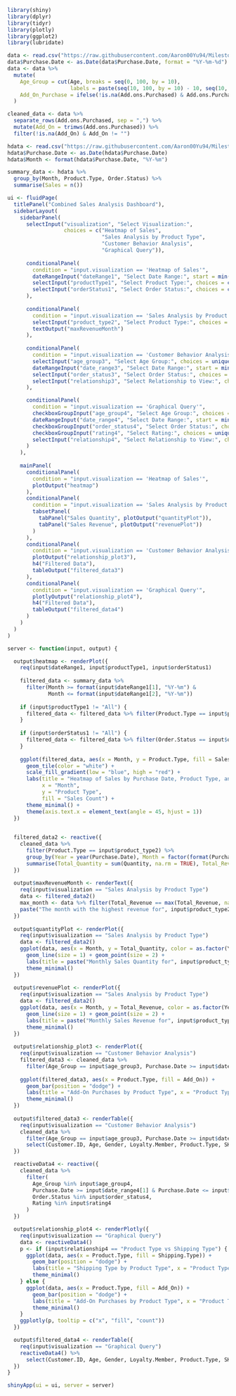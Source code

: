```r
library(shiny)
library(dplyr)
library(tidyr)
library(plotly)
library(ggplot2)
library(lubridate)

data <- read.csv("https://raw.githubusercontent.com/Aaron00Yu94/Milestone2/refs/heads/main/Electronic_sales_Sep2023-Sep2024.csv")
data$Purchase.Date <- as.Date(data$Purchase.Date, format = "%Y-%m-%d")
data <- data %>%
  mutate(
    Age_Group = cut(Age, breaks = seq(0, 100, by = 10), 
                    labels = paste(seq(10, 100, by = 10) - 10, seq(10, 100, by = 10) - 1, sep = "-")),
    Add_On_Purchase = ifelse(!is.na(Add.ons.Purchased) & Add.ons.Purchased != "", "Yes", "No")
  )

cleaned_data <- data %>%
  separate_rows(Add.ons.Purchased, sep = ",") %>%
  mutate(Add_On = trimws(Add.ons.Purchased)) %>%
  filter(!is.na(Add_On) & Add_On != "")

hdata <- read.csv("https://raw.githubusercontent.com/Aaron00Yu94/Milestone2/refs/heads/main/Electronic_sales_Sep2023-Sep2024.csv")
hdata$Purchase.Date <- as.Date(hdata$Purchase.Date)
hdata$Month <- format(hdata$Purchase.Date, "%Y-%m")  

summary_data <- hdata %>%
  group_by(Month, Product.Type, Order.Status) %>%
  summarise(Sales = n())

ui <- fluidPage(
  titlePanel("Combined Sales Analysis Dashboard"),
  sidebarLayout(
    sidebarPanel(
      selectInput("visualization", "Select Visualization:", 
                  choices = c("Heatmap of Sales", 
                              "Sales Analysis by Product Type", 
                              "Customer Behavior Analysis",
                              "Graphical Query")),
      
      conditionalPanel(
        condition = "input.visualization == 'Heatmap of Sales'",
        dateRangeInput("dateRange1", "Select Date Range:", start = min(data$Purchase.Date), end = max(data$Purchase.Date)),
        selectInput("productType1", "Select Product Type:", choices = c("All", unique(data$Product.Type)), selected = "All"),
        selectInput("orderStatus1", "Select Order Status:", choices = c("All", unique(data$Order.Status)), selected = "All")
      ),
      
      conditionalPanel(
        condition = "input.visualization == 'Sales Analysis by Product Type'",
        selectInput("product_type2", "Select Product Type:", choices = unique(data$Product.Type)),
        textOutput("maxRevenueMonth") 
      ),
      
      conditionalPanel(
        condition = "input.visualization == 'Customer Behavior Analysis'",
        selectInput("age_group3", "Select Age Group:", choices = unique(data$Age_Group)),
        dateRangeInput("date_range3", "Select Date Range:", start = min(data$Purchase.Date, na.rm = TRUE), end = max(data$Purchase.Date, na.rm = TRUE)),
        selectInput("order_status3", "Select Order Status:", choices = c("Completed", "Cancelled"), selected = "Completed"),
        selectInput("relationship3", "Select Relationship to View:", choices = c("Product Type vs Add-On Purchase", "Product Type vs Shipping Type"))
      ),

      conditionalPanel(
        condition = "input.visualization == 'Graphical Query'",
        checkboxGroupInput("age_group4", "Select Age Group:", choices = unique(data$Age_Group), selected = unique(data$Age_Group)[1]),
        dateRangeInput("date_range4", "Select Date Range:", start = min(data$Purchase.Date, na.rm = TRUE), end = max(data$Purchase.Date, na.rm = TRUE)),
        checkboxGroupInput("order_status4", "Select Order Status:", choices = c("Completed", "Cancelled"), selected = "Completed"),
        checkboxGroupInput("rating4", "Select Rating:", choices = unique(data$Rating), selected = unique(data$Rating)[1]),
        selectInput("relationship4", "Select Relationship to View:", choices = c("Product Type vs Add-On Purchase", "Product Type vs Shipping Type"))
      )
    ),
    
    mainPanel(
      conditionalPanel(
        condition = "input.visualization == 'Heatmap of Sales'",
        plotOutput("heatmap")
      ),
      conditionalPanel(
        condition = "input.visualization == 'Sales Analysis by Product Type'",
        tabsetPanel(
          tabPanel("Sales Quantity", plotOutput("quantityPlot")),
          tabPanel("Sales Revenue", plotOutput("revenuePlot"))
        )
      ),
      conditionalPanel(
        condition = "input.visualization == 'Customer Behavior Analysis'",
        plotOutput("relationship_plot3"),
        h4("Filtered Data"),
        tableOutput("filtered_data3")
      ),
      conditionalPanel(
        condition = "input.visualization == 'Graphical Query'",
        plotlyOutput("relationship_plot4"),
        h4("Filtered Data"),
        tableOutput("filtered_data4")
      )
    )
  )
)

server <- function(input, output) {

  output$heatmap <- renderPlot({
    req(input$dateRange1, input$productType1, input$orderStatus1)  
    
    filtered_data <- summary_data %>%
      filter(Month >= format(input$dateRange1[1], "%Y-%m") &
             Month <= format(input$dateRange1[2], "%Y-%m"))
    
    if (input$productType1 != "All") {
      filtered_data <- filtered_data %>% filter(Product.Type == input$productType1)
    }
    
    if (input$orderStatus1 != "All") {
      filtered_data <- filtered_data %>% filter(Order.Status == input$orderStatus1)
    }
    
    ggplot(filtered_data, aes(x = Month, y = Product.Type, fill = Sales)) +
      geom_tile(color = "white") +
      scale_fill_gradient(low = "blue", high = "red") +
      labs(title = "Heatmap of Sales by Purchase Date, Product Type, and Order Status",
           x = "Month",
           y = "Product Type",
           fill = "Sales Count") +
      theme_minimal() +
      theme(axis.text.x = element_text(angle = 45, hjust = 1))
  })

  
  filtered_data2 <- reactive({
    cleaned_data %>%
      filter(Product.Type == input$product_type2) %>%
      group_by(Year = year(Purchase.Date), Month = factor(format(Purchase.Date, "%b"))) %>%
      summarise(Total_Quantity = sum(Quantity, na.rm = TRUE), Total_Revenue = sum(Total.Price, na.rm = TRUE), .groups = "drop")
  })
  
  output$maxRevenueMonth <- renderText({
    req(input$visualization == "Sales Analysis by Product Type")
    data <- filtered_data2()
    max_month <- data %>% filter(Total_Revenue == max(Total_Revenue, na.rm = TRUE)) %>% slice(1)
    paste("The month with the highest revenue for", input$product_type2, "is", max_month$Month, max_month$Year, "with a total revenue of $", round(max_month$Total_Revenue, 2))
  })
  
  output$quantityPlot <- renderPlot({
    req(input$visualization == "Sales Analysis by Product Type")
    data <- filtered_data2()
    ggplot(data, aes(x = Month, y = Total_Quantity, color = as.factor(Year), group = Year)) +
      geom_line(size = 1) + geom_point(size = 2) +
      labs(title = paste("Monthly Sales Quantity for", input$product_type2), x = "Month", y = "Total Quantity", color = "Year") +
      theme_minimal()
  })
  
  output$revenuePlot <- renderPlot({
    req(input$visualization == "Sales Analysis by Product Type")
    data <- filtered_data2()
    ggplot(data, aes(x = Month, y = Total_Revenue, color = as.factor(Year), group = Year)) +
      geom_line(size = 1) + geom_point(size = 2) +
      labs(title = paste("Monthly Sales Revenue for", input$product_type2), x = "Month", y = "Total Revenue", color = "Year") +
      theme_minimal()
  })
  
  output$relationship_plot3 <- renderPlot({
    req(input$visualization == "Customer Behavior Analysis")
    filtered_data3 <- cleaned_data %>%
      filter(Age_Group == input$age_group3, Purchase.Date >= input$date_range3[1] & Purchase.Date <= input$date_range3[2], Order.Status == input$order_status3)
    
    ggplot(filtered_data3, aes(x = Product.Type, fill = Add_On)) +
      geom_bar(position = "dodge") +
      labs(title = "Add-On Purchases by Product Type", x = "Product Type", y = "Count") +
      theme_minimal()
  })
  
  output$filtered_data3 <- renderTable({
    req(input$visualization == "Customer Behavior Analysis")
    cleaned_data %>%
      filter(Age_Group == input$age_group3, Purchase.Date >= input$date_range3[1] & Purchase.Date <= input$date_range3[2], Order.Status == input$order_status3) %>%
      select(Customer.ID, Age, Gender, Loyalty.Member, Product.Type, SKU, Order.Status, Total.Price, Add.on.Total)
  })

  reactiveData4 <- reactive({
    cleaned_data %>%
      filter(
        Age_Group %in% input$age_group4,
        Purchase.Date >= input$date_range4[1] & Purchase.Date <= input$date_range4[2],
        Order.Status %in% input$order_status4,
        Rating %in% input$rating4
      )
  })

  output$relationship_plot4 <- renderPlotly({
    req(input$visualization == "Graphical Query")
    data <- reactiveData4()
    p <- if (input$relationship4 == "Product Type vs Shipping Type") {
      ggplot(data, aes(x = Product.Type, fill = Shipping.Type)) +
        geom_bar(position = "dodge") +
        labs(title = "Shipping Type by Product Type", x = "Product Type", y = "Count") +
        theme_minimal()
    } else {
      ggplot(data, aes(x = Product.Type, fill = Add_On)) +
        geom_bar(position = "dodge") +
        labs(title = "Add-On Purchases by Product Type", x = "Product Type", y = "Count") +
        theme_minimal()
    }
    ggplotly(p, tooltip = c("x", "fill", "count"))
  })

  output$filtered_data4 <- renderTable({
    req(input$visualization == "Graphical Query")
    reactiveData4() %>%
      select(Customer.ID, Age, Gender, Loyalty.Member, Product.Type, SKU, Order.Status, Total.Price, Add.on.Total)
  })
}

shinyApp(ui = ui, server = server)

```